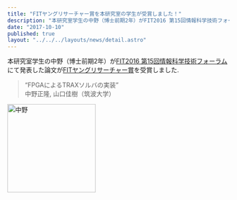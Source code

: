 ```yaml
---
title: "FITヤングリサーチャー賞を本研究室の学生が受賞しました！"
description: "本研究室学生の中野（博士前期2年）がFIT2016 第15回情報科学技術フォーラムにて発表した論文がFITヤングリサーチャー賞を受賞しました."
date: "2017-10-10"
published: true
layout: "../../../layouts/news/detail.astro"
---
```


本研究室学生の中野（博士前期2年）が[FIT2016 第15回情報科学技術フォーラム](http://www.ipsj.or.jp/event/fit/fit2016/)にて発表した論文が[FITヤングリサーチャー賞](http://www.ipsj.or.jp/award/fit-young.html)を受賞しました.

> “FPGAによるTRAXソルバの実装”  
> 中野正隆, 山口佳樹（筑波大学）

<img src="./img/2017-10-10.jpg" alt="中野" style="width:200px;" />
